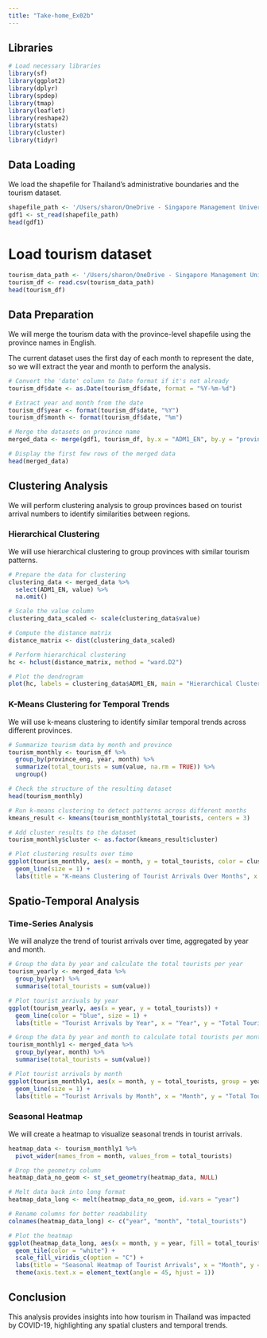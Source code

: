 ```yaml
---
title: "Take-home_Ex02b"
---
```


## Libraries

```r
# Load necessary libraries
library(sf)
library(ggplot2)
library(dplyr)
library(spdep)
library(tmap)
library(leaflet)
library(reshape2)
library(stats)
library(cluster)
library(tidyr)
```

## Data Loading

We load the shapefile for Thailand's administrative boundaries and the tourism dataset.

```r
shapefile_path <- '/Users/sharon/OneDrive - Singapore Management University/ISSS626 Data/Take_home_Ex/Take_home_Ex02/data/tha_adm_rtsd_itos_20210121_shp/tha_admbnda_adm1_rtsd_20220121.shp'
gdf1 <- st_read(shapefile_path)
head(gdf1)
```

# Load tourism dataset

```r
tourism_data_path <- '/Users/sharon/OneDrive - Singapore Management University/ISSS626 Data/Take_home_Ex/Take_home_Ex02/data/thailand_domestic_tourism_2019_2023_ver2.csv'
tourism_df <- read.csv(tourism_data_path)
head(tourism_df)
```

## Data Preparation

We will merge the tourism data with the province-level shapefile using the province names in English.

The current dataset uses the first day of each month to represent the date, so we will extract the year and month to perform the analysis.

```r
# Convert the 'date' column to Date format if it's not already
tourism_df$date <- as.Date(tourism_df$date, format = "%Y-%m-%d")

# Extract year and month from the date
tourism_df$year <- format(tourism_df$date, "%Y")
tourism_df$month <- format(tourism_df$date, "%m")

# Merge the datasets on province name
merged_data <- merge(gdf1, tourism_df, by.x = "ADM1_EN", by.y = "province_eng")

# Display the first few rows of the merged data
head(merged_data)
```

## Clustering Analysis

We will perform clustering analysis to group provinces based on tourist arrival numbers to identify similarities between regions.

### Hierarchical Clustering

We will use hierarchical clustering to group provinces with similar tourism patterns.

```r
# Prepare the data for clustering
clustering_data <- merged_data %>%
  select(ADM1_EN, value) %>%
  na.omit()

# Scale the value column
clustering_data_scaled <- scale(clustering_data$value)

# Compute the distance matrix
distance_matrix <- dist(clustering_data_scaled)

# Perform hierarchical clustering
hc <- hclust(distance_matrix, method = "ward.D2")

# Plot the dendrogram
plot(hc, labels = clustering_data$ADM1_EN, main = "Hierarchical Clustering of Provinces", xlab = "Province", ylab = "Height")
```

### K-Means Clustering for Temporal Trends

We will use k-means clustering to identify similar temporal trends across different provinces.

```r
# Summarize tourism data by month and province
tourism_monthly <- tourism_df %>%
  group_by(province_eng, year, month) %>%
  summarize(total_tourists = sum(value, na.rm = TRUE)) %>%
  ungroup()

# Check the structure of the resulting dataset
head(tourism_monthly)
```

```r
# Run k-means clustering to detect patterns across different months
kmeans_result <- kmeans(tourism_monthly$total_tourists, centers = 3)

# Add cluster results to the dataset
tourism_monthly$cluster <- as.factor(kmeans_result$cluster)

# Plot clustering results over time
ggplot(tourism_monthly, aes(x = month, y = total_tourists, color = cluster)) +
  geom_line(size = 1) +
  labs(title = "K-means Clustering of Tourist Arrivals Over Months", x = "Month", y = "Total Tourist Arrivals")
```

## Spatio-Temporal Analysis

### Time-Series Analysis

We will analyze the trend of tourist arrivals over time, aggregated by year and month.

```r
# Group the data by year and calculate the total tourists per year
tourism_yearly <- merged_data %>%
  group_by(year) %>%
  summarise(total_tourists = sum(value))

# Plot tourist arrivals by year
ggplot(tourism_yearly, aes(x = year, y = total_tourists)) +
  geom_line(color = "blue", size = 1) +
  labs(title = "Tourist Arrivals by Year", x = "Year", y = "Total Tourist Arrivals")

# Group the data by year and month to calculate total tourists per month
tourism_monthly1 <- merged_data %>%
  group_by(year, month) %>%
  summarise(total_tourists = sum(value))

# Plot tourist arrivals by month
ggplot(tourism_monthly1, aes(x = month, y = total_tourists, group = year, color = year)) +
  geom_line(size = 1) +
  labs(title = "Tourist Arrivals by Month", x = "Month", y = "Total Tourist Arrivals")
```

### Seasonal Heatmap

We will create a heatmap to visualize seasonal trends in tourist arrivals.

```r
heatmap_data <- tourism_monthly1 %>%
  pivot_wider(names_from = month, values_from = total_tourists)

# Drop the geometry column
heatmap_data_no_geom <- st_set_geometry(heatmap_data, NULL)

# Melt data back into long format
heatmap_data_long <- melt(heatmap_data_no_geom, id.vars = "year")

# Rename columns for better readability
colnames(heatmap_data_long) <- c("year", "month", "total_tourists")

# Plot the heatmap
ggplot(heatmap_data_long, aes(x = month, y = year, fill = total_tourists)) +
  geom_tile(color = "white") +
  scale_fill_viridis_c(option = "C") +
  labs(title = "Seasonal Heatmap of Tourist Arrivals", x = "Month", y = "Year", fill = "Arrivals") +
  theme(axis.text.x = element_text(angle = 45, hjust = 1))

```

## Conclusion

This analysis provides insights into how tourism in Thailand was impacted by COVID-19, highlighting any spatial clusters and temporal trends.
